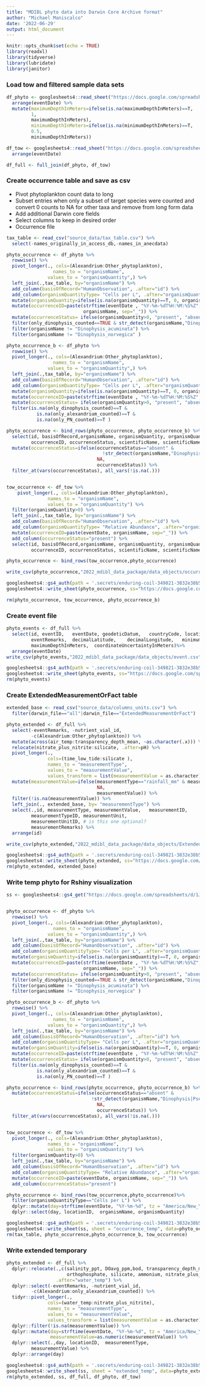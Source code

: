 ```yaml
---
title: "MDIBL phyto data into Darwin Core Archive format"
author: "Michael Maniscalco"
date: '2022-06-29'
output: html_document
---
```


```r
knitr::opts_chunk$set(echo = TRUE)
library(readxl)
library(tidyverse)
library(lubridate)
library(janitor)
```

### Load tow and filtered sample data sets

```r
df_phyto <- googlesheets4::read_sheet("https://docs.google.com/spreadsheets/d/1gj44rb7tz8_Y43Io3aIVJaJfgN-Gr9mOGEokjDZpu5E/edit#gid=902631445") %>%
  arrange(eventDate) %>%
  mutate(maximumDepthInMeters=ifelse(is.na(maximumDepthInMeters)==T,
         1,
         maximumDepthInMeters),
         minimumDepthInMeters=ifelse(is.na(minimumDepthInMeters)==T,
         0.5,
         minimumDepthInMeters)) 

df_tow <- googlesheets4::read_sheet("https://docs.google.com/spreadsheets/d/1bz9ZMGaARpJCBnHZB632ltLvTyscNlLQsaqxae6SWqQ/edit#gid=0") %>%
  arrange(eventDate)

df_full <- full_join(df_phyto, df_tow)
```

### Create occurrence table and save as csv
* Pivot phytoplankton count data to long 
* Subset entries when only a subset of target species were counted and convert 0 counts to NA for other taxa and remove from long form data
* Add additional Darwin core fields
* Select columns to keep in desired order
* Occurrence file

```r
tax_table <- read_csv("source_data/tax_table.csv") %>%
  select(-names_originally_in_access_db,-names_in_anecdata)

phyto_occurrence <- df_phyto %>%
  rowwise() %>%
  pivot_longer(., cols=(Alexandrium:Other_phytoplankton),
                 names_to = "organismName",
               values_to = "organismQuantity",) %>%
  left_join(.,tax_table, by="organismName") %>%
  add_column(basisOfRecord="HumanObservation", .after="id") %>%
  add_column(organismQuantityType= "Cells per L", .after="organismQuantity") %>% 
  mutate(organismQuantity=ifelse(is.na(organismQuantity)==T, 0, organismQuantity)) %>%
  mutate(occurrenceID=paste(strftime(eventDate , "%Y-%m-%dT%H:%M:%S%Z", tz = "Zulu"), 
                            organismName, sep="_")) %>%
  mutate(occurrenceStatus= ifelse(organismQuantity>0, "present", "absent")) %>%
  filter(only_dinophysis_counted==TRUE & str_detect(organismName,"Dinophysis")==T |only_alexandrium_counted==TRUE & str_detect(organismName,"Alexandrium")==T |only_PN_counted==TRUE & str_detect(organismName,"Pseudo_nit" )==T) %>%
  filter(organismName != "Dinophysis_acuminata") %>%
  filter(organismName != "Dinophysis_norvegica" )

phyto_occurrence_b <- df_phyto %>%
  rowwise() %>%
  pivot_longer(., cols=(Alexandrium:Other_phytoplankton),
                 names_to = "organismName",
               values_to = "organismQuantity",) %>%
  left_join(.,tax_table, by="organismName") %>%
  add_column(basisOfRecord="HumanObservation", .after="id") %>%
  add_column(organismQuantityType= "Cells per L", .after="organismQuantity") %>% 
  mutate(organismQuantity=ifelse(is.na(organismQuantity)==T, 0, organismQuantity)) %>%
  mutate(occurrenceID=paste(strftime(eventDate , "%Y-%m-%dT%H:%M:%S%Z", tz = "Zulu"), organismName, sep="_")) %>%
  mutate(occurrenceStatus= ifelse(organismQuantity>0, "present", "absent")) %>%
  filter(is.na(only_dinophysis_counted)==T &
           is.na(only_alexandrium_counted)==T & 
           is.na(only_PN_counted)==T ) 

phyto_occurrence <- bind_rows(phyto_occurrence, phyto_occurrence_b) %>%
  select(id, basisOfRecord,organismName, organismQuantity, organismQuantityType,
         occurrenceID, occurrenceStatus, scientificName, scientificNameID, taxonID, kingdom) %>%
  mutate(occurrenceStatus=ifelse(occurrenceStatus=="absent" &
                                   !str_detect(organismName,"Dinophysis|Pseudo_n|Alexandrium|Prorocentrum|Margalefidinium|Karenia"),
                                 NA,
                                 occurrenceStatus)) %>%
  filter_at(vars(occurrenceStatus), all_vars(!is.na(.)))


tow_occurrence <- df_tow %>%
    pivot_longer(., cols=(Alexandrium:Other_phytoplankton),
               names_to = "organismName",
               values_to = "organismQuantity") %>%
  filter(organismQuantity>0) %>%
  left_join(.,tax_table, by="organismName") %>%
  add_column(basisOfRecord="HumanObservation", .after="id") %>%
  add_column(organismQuantityType= "Relative Abundance", .after="organismQuantity") %>% 
  mutate(occurrenceID=paste(eventDate, organismName, sep="_")) %>%
  add_column(occurrenceStatus="present") %>%
  select(id, basisOfRecord,organismName, organismQuantity, organismQuantityType,
         occurrenceID, occurrenceStatus, scientificName, scientificNameID, taxonID, kingdom)

phyto_occurrence <- bind_rows(tow_occurrence,phyto_occurrence)

write_csv(phyto_occurrence,"2022_mdibl_data_package/data_objects/occurrence.csv")

googlesheets4::gs4_auth(path = '.secrets/enduring-coil-349821-3832e38b5b43.json')
googlesheets4::write_sheet(phyto_occurrence, ss="https://docs.google.com/spreadsheets/d/1BaCEGePEYx9wbduccHytb9uRVbz3447GEDCE8Hpm0I8/edit#gid=1550025152",sheet = "Occurrence")

rm(phyto_occurrence, tow_occurrence, phyto_occurrence_b)
```

### Create event file

```r
phyto_events <- df_full %>%
  select(id, eventID,	eventDate, geodeticDatum,	countryCode, locationID, 
         eventRemarks,	decimalLatitude,	decimalLongitude,	minimumDepthInMeters,
         maximumDepthInMeters,	coordinateUncertaintyInMeters)%>%
  arrange(eventDate)
write_csv(phyto_events,"2022_mdibl_data_package/data_objects/event.csv")

googlesheets4::gs4_auth(path = '.secrets/enduring-coil-349821-3832e38b5b43.json')
googlesheets4::write_sheet(phyto_events, ss="https://docs.google.com/spreadsheets/d/1BaCEGePEYx9wbduccHytb9uRVbz3447GEDCE8Hpm0I8/edit#gid=0",sheet = "Event")
rm(phyto_events)
```

### Create ExtendedMeasurementOrFact table

```r
extended_base <- read_csv("source_data/columns_units.csv") %>%
  filter(darwin_file=="all"|darwin_file=="ExtendedMeasurementOrFact")

phyto_extended <- df_full %>%
  select(-eventRemarks, -nutrient_vial_id, 
         -c(Alexandrium:Other_phytoplankton)) %>% 
  mutate(across(air_temp:transparency_depth_mean, ~as.character(.x))) %>%
  relocate(nitrate_plus_nitrite:silicate, .after=pH) %>%
  pivot_longer(., 
               cols=(time_low_tide:silicate ),
               names_to = "measurementType",
               values_to = "measurementValue",
               values_transform = list(measurementValue = as.character)) %>%
  mutate(measurementValue=ifelse(measurementType=="rainfall_mm" & measurementValue=="0",
                                 NA, 
                                 measurementValue)) %>%
  filter(!is.na(measurementValue)) %>%
  left_join(., extended_base, by= "measurementType") %>%
  select(.,id, measurementType,	measurementValue,	measurementID,
         measurementTypeID,	measurementUnit,
         measurementUnitID, # is this one optional?
         measurementRemarks) %>%
  arrange(id)

write_csv(phyto_extended,"2022_mdibl_data_package/data_objects/ExtendedMeasurementOrFact.csv")

googlesheets4::gs4_auth(path = '.secrets/enduring-coil-349821-3832e38b5b43.json')
googlesheets4::write_sheet(phyto_extended, ss="https://docs.google.com/spreadsheets/d/1BaCEGePEYx9wbduccHytb9uRVbz3447GEDCE8Hpm0I8/edit#gid=1448123747", sheet = "Extended")
rm(phyto_extended, extended_base)
```

### Write temp phyto for Rshiny visualization

```r
ss <- googlesheets4::gs4_get("https://docs.google.com/spreadsheets/d/1JGXLAvG_U9dWn7Ya_NorUU3mcgpi7aX2uanszfhXP8c/edit#gid=641716790")


phyto_occurrence <- df_phyto %>%
  rowwise() %>%
  pivot_longer(., cols=(Alexandrium:Other_phytoplankton),
                 names_to = "organismName",
               values_to = "organismQuantity",) %>%
  left_join(.,tax_table, by="organismName") %>%
  add_column(basisOfRecord="HumanObservation", .after="id") %>%
  add_column(organismQuantityType= "Cells per L", .after="organismQuantity") %>% 
  mutate(organismQuantity=ifelse(is.na(organismQuantity)==T, 0, organismQuantity)) %>%
  mutate(occurrenceID=paste(strftime(eventDate , "%Y-%m-%dT%H:%M:%S%Z", tz = "Zulu"), 
                            organismName, sep="_")) %>%
  mutate(occurrenceStatus= ifelse(organismQuantity>0, "present", "absent")) %>%
  filter(only_dinophysis_counted==TRUE & str_detect(organismName,"Dinophysis")==T |only_alexandrium_counted==TRUE & str_detect(organismName,"Alexandrium")==T |only_PN_counted==TRUE & str_detect(organismName,"Pseudo_nit" )==T) %>%
  filter(organismName != "Dinophysis_acuminata") %>%
  filter(organismName != "Dinophysis_norvegica" )

phyto_occurrence_b <- df_phyto %>%
  rowwise() %>%
  pivot_longer(., cols=(Alexandrium:Other_phytoplankton),
                 names_to = "organismName",
               values_to = "organismQuantity",) %>%
  left_join(.,tax_table, by="organismName") %>%
  add_column(basisOfRecord="HumanObservation", .after="id") %>%
  add_column(organismQuantityType= "Cells per L", .after="organismQuantity") %>% 
  mutate(organismQuantity=ifelse(is.na(organismQuantity)==T, 0, organismQuantity)) %>%
  mutate(occurrenceID=paste(strftime(eventDate , "%Y-%m-%dT%H:%M:%S%Z", tz = "Zulu"), organismName, sep="_")) %>%
  mutate(occurrenceStatus= ifelse(organismQuantity>0, "present", "absent")) %>%
  filter(is.na(only_dinophysis_counted)==T &
           is.na(only_alexandrium_counted)==T & 
           is.na(only_PN_counted)==T ) 

phyto_occurrence <- bind_rows(phyto_occurrence, phyto_occurrence_b) %>%
  mutate(occurrenceStatus=ifelse(occurrenceStatus=="absent" &
                               !str_detect(organismName,"Dinophysis|Pseudo_n|Alexandrium|Prorocentrum|Margalefidinium|Karenia"),
                                 NA,
                                 occurrenceStatus)) %>%
  filter_at(vars(occurrenceStatus), all_vars(!is.na(.)))


tow_occurrence <- df_tow %>%
  pivot_longer(., cols=(Alexandrium:Other_phytoplankton),
               names_to = "organismName",
               values_to = "organismQuantity") %>%
  filter(organismQuantity>0) %>%
  left_join(.,tax_table, by="organismName") %>%
  add_column(basisOfRecord="HumanObservation", .after="id") %>%
  add_column(organismQuantityType= "Relative Abundance", .after="organismQuantity") %>% 
  mutate(occurrenceID=paste(eventDate, organismName, sep="_")) %>%
  add_column(occurrenceStatus="present") 

phyto_occurrence <- bind_rows(tow_occurrence,phyto_occurrence)%>%
  filter(organismQuantityType=="Cells per L") %>%
  dplyr::mutate(day=strftime(eventDate, "%Y-%m-%d", tz = "America/New_York")) %>%
  dplyr::select(day, locationID,  organismName, organismQuantity)

googlesheets4::gs4_auth(path = '.secrets/enduring-coil-349821-3832e38b5b43.json')
googlesheets4::write_sheet(ss, sheet = "occurrence_temp", data=phyto_occurrence)
rm(tax_table, phyto_occurrence,phyto_occurrence_b, tow_occurrence)
```

### Write extended temporary

```r
phyto_extended <- df_full %>%
  dplyr::relocate(.,c(salinity_ppt, DOavg_ppm,bod, transparency_depth_mean, 
                      orthophosphate, silicate, ammonium, nitrate_plus_nitrite),
                  .after="water_temp") %>%
  dplyr::select(-eventRemarks, -nutrient_vial_id, 
         -c(Alexandrium:only_alexandrium_counted)) %>% 
  tidyr::pivot_longer(., 
               cols=(water_temp:nitrate_plus_nitrite),
               names_to = "measurementType",
               values_to = "measurementValue",
               values_transform = list(measurementValue = as.character)) %>%
  dplyr::filter(!is.na(measurementValue)) %>%
  dplyr::mutate(day=strftime(eventDate, "%Y-%m-%d", tz = "America/New_York"), 
                measurementValue=as.numeric(measurementValue)) %>%
  dplyr::select(.,day, locationID,	measurementType, 
         measurementValue) %>%
  dplyr::arrange(day)

googlesheets4::gs4_auth(path = '.secrets/enduring-coil-349821-3832e38b5b43.json')
googlesheets4::write_sheet(ss, sheet = "extended_temp", data=phyto_extended)
rm(phyto_extended, ss, df_full, df_phyto, df_tow)
```

```r
```
